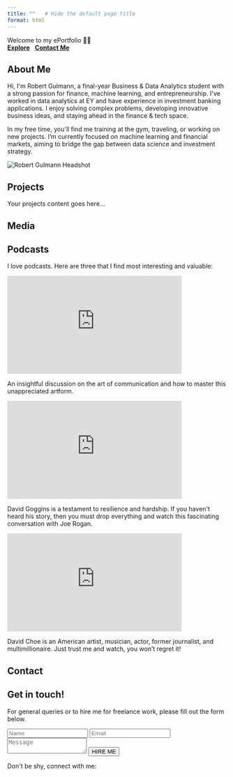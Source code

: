```yaml
---
title: ""   # Hide the default page title
format: html
---
```


```{=html}
<div class="home-hero">
  <div class="hero-text">
    <span class="hero-name">Welcome to my ePortfolio 👋🏼</span><br/>
    <div class="hero-buttons">
      <a href="#projects"><strong>Explore</strong></a>&nbsp;&nbsp;
      <a href="#contact"><strong>Contact Me</strong></a>
    </div>
  </div>
</div>
<div class="spacer"></div>
```

## About Me {#about}
```{=html}
<div class="about-section">
  <div class="about-text">
    <p>
      Hi, I'm Robert Gulmann, a final-year Business & Data Analytics student with a strong passion for finance, machine learning, and entrepreneurship. 
      I've worked in data analytics at EY and have experience in investment banking applications. I enjoy solving complex problems, developing innovative 
      business ideas, and staying ahead in the finance & tech space.
    </p>
    <p>
      In my free time, you'll find me training at the gym, traveling, or working on new projects. 
      I’m currently focused on machine learning and financial markets, aiming to bridge the gap between data science and investment strategy.
    </p>
  </div>
  <div class="about-image">
    <img src="images/Eportfolio-Headshot.jpg" alt="Robert Gulmann Headshot">
  </div>
</div>
```

## Projects {#projects}
Your projects content goes here...

## Media {#media}
```{=html}
<div class="media-section">
  <h2>Podcasts</h2>
  <p class="media-description">
    I love podcasts. Here are three that I find most interesting and valuable:
  </p>
  
  <div class="video-container">
    <div class="video-item">
      <iframe width="400" height="225" src="https://www.youtube.com/embed/oIiv_335yus" frameborder="0" allowfullscreen></iframe>
      <p class="video-text">An insightful discussion on the art of communication and how to master this unappreciated artform.</p>
    </div>

    <div class="video-item">
      <iframe width="400" height="225" src="https://www.youtube.com/embed/BvWB7B8tXK8" frameborder="0" allowfullscreen></iframe>
      <p class="video-text">David Goggins is a testament to resilience and hardship. If you haven't heard his story, then you must drop everything and watch this fascinating conversation with Joe Rogan.</p>
    </div>

    <div class="video-item">
      <iframe width="400" height="225" src="https://www.youtube.com/embed/j7T6__UbhBI" frameborder="0" allowfullscreen></iframe>
      <p class="video-text">David Choe is an American artist, musician, actor, former journalist, and multimillionaire. Just trust me and watch, you won’t regret it!</p>
    </div>
  </div>
</div>  
```

## Contact {#contact}
```{=html}
<div class="contact-section">
  <h2>Get in touch!</h2>
  <p class="contact-description">
    For general queries or to hire me for freelance work, please fill out the form below.
  </p>

  <form action="https://formspree.io/f/{robert.gulmann@mail.dcu.ie}" method="POST" class="contact-form">
    <div class="form-group">
      <input type="text" name="name" placeholder="Name" required>
      <input type="email" name="email" placeholder="Email" required>
    </div>
    <textarea name="message" placeholder="Message" required></textarea>
    <button type="submit" class="contact-button">HIRE ME <i class="fas fa-paper-plane"></i></button>
  </form>

  <p class="connect-text">Don't be shy, connect with me:</p>
  
  <div class="social-icons">
    <a href="https://www.linkedin.com/in/robert-gulmann" target="_blank">
      <span class="bi bi-linkedin"></span> <!-- Uses Bootstrap Icons -->
    </a>
    <a href="https://github.com/Robert-Gulmann" target="_blank">
      <span class="bi bi-github"></span>
    </a>
  </div>
</div>
```